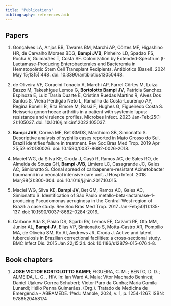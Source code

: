 ```yaml
---
title: "Publications"
bibliography: references.bib
---
```


## Papers

1.  Gonçalves LA, Anjos BB, Tavares BM, Marchi AP, Côrtes MF, Higashino HR, de Carvalho Moraes BDG, **Bampi JVB**, Pinheiro LD, Spadao FS, Rocha V, Guimarães T, Costa SF. Colonization by Extended-Spectrum β-Lactamase-Producing Enterobacterales and Bacteremia in Hematopoietic Stem Cell Transplant Recipients. Antibiotics (Basel). 2024 May 15;13(5):448. doi: 10.3390/antibiotics13050448.

2.  de Oliveira VF, Coracini Tonacio A, Marchi AP, Farrel Côrtes M, Luiza Bazzo M, Takeshigue Lemos G, **Bortolotto Bampi JV**, Patricia Sanchez Espinoza E, Luiz Tarsia Duarte E, Cristina Ruedas Martins R, Alves Dos Santos S, Vieira Perdigão Neto L, Ramalho da Costa-Lourenço AP, Regina Bonelli R, Rita Elmore M, Rossi F, Hughes G, Figueiredo Costa S. Neisseria gonorrhoeae arthritis in a patient with systemic lupus: resistance and virulence profiles. Microbes Infect. 2023 Jan-Feb;25(1-2):105037. doi: 10.1016/j.micinf.2022.105037.

3.  **Bampi JVB**, Correa ME, Bet GMDS, Marchioro SB, Simionatto S. Descriptive analysis of syphilis cases reported in Mato Grosso do Sul, Brazil identifies failure in treatment. Rev Soc Bras Med Trop. 2019 Apr 25;52:e20180026. doi: 10.1590/0037-8682-0026-2018.

4.  Maciel WG, da Silva KE, Croda J, Cayô R, Ramos AC, de Sales RO, de Almeida de Souza GH, **Bampi JVB**, Limiere LC, Casagrande JC, Gales AC, Simionatto S. Clonal spread of carbapenem-resistant Acinetobacter baumannii in a neonatal intensive care unit. J Hosp Infect. 2018 Mar;98(3):300-304. doi: 10.1016/j.jhin.2017.10.015.

5.  Maciel WG, Silva KE, **Bampi JV**, Bet GM, Ramos AC, Gales AC, Simionatto S. Identification of São Paulo metallo-beta-lactamase-1-producing Pseudomonas aeruginosa in the Central-West region of Brazil: a case study. Rev Soc Bras Med Trop. 2017 Jan-Feb;50(1):135-137. doi: 10.1590/0037-8682-0284-2016.

6.  Carbone Ada S, Paião DS, Sgarbi RV, Lemos EF, Cazanti RF, Ota MM, Junior AL, **Bampi JV**, Elias VP, Simionatto S, Motta-Castro AR, Pompílio MA, de Oliveira SM, Ko AI, Andrews JR, Croda J. Active and latent tuberculosis in Brazilian correctional facilities: a cross-sectional study. BMC Infect Dis. 2015 Jan 22;15:24. doi: 10.1186/s12879-015-0764-8.

## Book chapters

1.  **JOSE VICTOR BORTOLOTTO BAMPI**; FIGUEIRA, C. M. ; BENTO, D. D. ; ALMEIDA, L. G. . HIV. In: Ian Ward A. Maia; Vitor Machado Benincá; Daniel Ujakow Correa Schubert; Victor Paro da Cunha; Maria Camila Lunardi; Hélio Penna Guimarães. (Org.). Tratado de Medicina de Emergência - ABRAMEDE. 1ªed.: Manole, 2024, v. 1, p. 1254-1267. ISBN: 9788520458174
